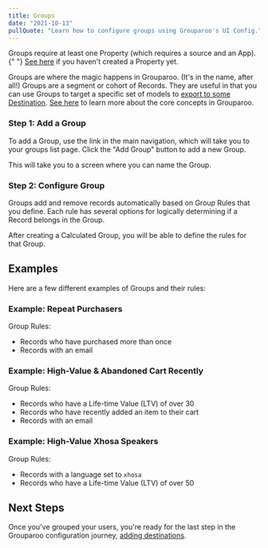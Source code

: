 ```yaml
---
title: Groups
date: "2021-10-13"
pullQuote: "Learn how to configure groups using Grouparoo's UI Config."
---
```


<Alert variant="warning">
  <p className="mb-0">
    Groups require at least one Property (which requires a source and an App).{" "}
    <a href="/docs/config/properties">See here</a> if you haven't created a
    Property yet.
  </p>
</Alert>

Groups are where the magic happens in Grouparoo. (It's in the name, after all!) Groups are a segment or cohort of Records. They are useful in that you can use Groups to target a specific set of models to [export to some Destination](/docs/config/destinations). [See here](/docs/getting-started/product-concepts) to learn more about the core concepts in Grouparoo.

### Step 1: Add a Group

To add a Group, use the link in the main navigation, which will take you to your groups list page. Click the "Add Group" button to add a new Group.

<ImageInBrowserFrame
  centered
  alt="UI Config: Add Group"
  src="/images/docs/guides/config/group--01-add.png"
  width={1832}
  height={629}
/>

This will take you to a screen where you can name the Group.

<ImageInBrowserFrame
  centered
  alt="UI Config: Add Group Name"
  src="/images/docs/guides/config/group--02-add.png"
  width={1833}
  height={629}
/>

### Step 2: Configure Group

Groups add and remove records automatically based on Group Rules that you define. Each rule has several options for logically determining if a Record belongs in the Group.

After creating a Calculated Group, you will be able to define the rules for that Group.

<ImageInBrowserFrame
  centered
  alt="UI Config: Configure Group"
  src="/images/docs/guides/config/group--03-configure.png"
  width={919}
  height={606}
/>

## Examples

Here are a few different examples of Groups and their rules:

### Example: Repeat Purchasers

Group Rules:

- Records who have purchased more than once
- Records with an email

<ImageInBrowserFrame
  centered
  alt="UI Config: Group Example #1"
  src="/images/docs/guides/config/group--04-example.png"
  width={1202}
  height={661}
/>

### Example: High-Value & Abandoned Cart Recently

Group Rules:

- Records who have a Life-time Value (LTV) of over 30
- Records who have recently added an item to their cart
- Records with an email

<ImageInBrowserFrame
  centered
  alt="UI Config: Group Example #2"
  src="/images/docs/guides/config/group--05-example.png"
  width={1368}
  height={673}
/>

### Example: High-Value Xhosa Speakers

Group Rules:

- Records with a language set to `xhosa`
- Records who have a Life-time Value (LTV) of over 50

<ImageInBrowserFrame
  centered
  alt="UI Config: Group Example #3"
  src="/images/docs/guides/config/group--06-example.png"
  width={1827}
  height={671}
/>

<GeneratedConfigFile
  configDir="groups"
  docPath="/docs/config/code-config/groups"
/>

## Next Steps

Once you've grouped your users, you're ready for the last step in the Grouparoo configuration journey, [adding destinations](/docs/config/destinations).

